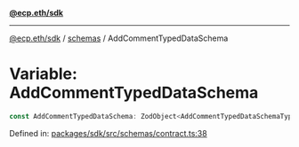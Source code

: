 [**@ecp.eth/sdk**](/sdk-reference/index.mdx)

***

[@ecp.eth/sdk](/sdk-reference/index.mdx) / [schemas](/sdk-reference/schemas/index.mdx) / AddCommentTypedDataSchema

# Variable: AddCommentTypedDataSchema

```ts
const AddCommentTypedDataSchema: ZodObject<AddCommentTypedDataSchemaType>;
```

Defined in: [packages/sdk/src/schemas/contract.ts:38](https://github.com/ecp-eth/comments-monorepo/blob/main/packages/sdk/src/schemas/contract.ts#L38)
